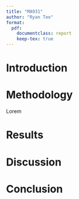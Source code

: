 ```yaml
---
title: "MA931"
author: "Ryan Teo"
format: 
  pdf:
    documentclass: report
    keep-tex: true
---
```


# Introduction



# Methodology
Lorem 

# Results

# Discussion

# Conclusion
